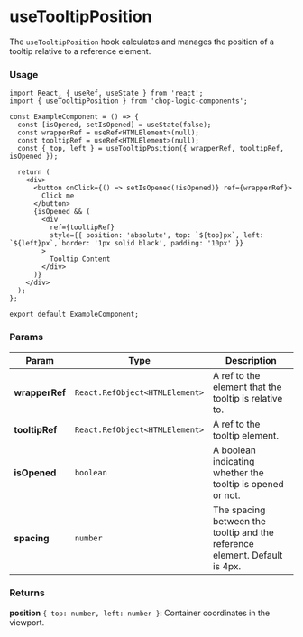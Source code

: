 
<Meta of={Stories} title='Hooks/useTooltipPosition' />

# useTooltipPosition

The `useTooltipPosition` hook calculates and manages the position of a tooltip relative to a reference element.

### Usage

```tsx
import React, { useRef, useState } from 'react';
import { useTooltipPosition } from 'chop-logic-components';

const ExampleComponent = () => {
  const [isOpened, setIsOpened] = useState(false);
  const wrapperRef = useRef<HTMLElement>(null);
  const tooltipRef = useRef<HTMLElement>(null);
  const { top, left } = useTooltipPosition({ wrapperRef, tooltipRef, isOpened });

  return (
    <div>
      <button onClick={() => setIsOpened(!isOpened)} ref={wrapperRef}>
        Click me
      </button>
      {isOpened && (
        <div
          ref={tooltipRef}
          style={{ position: 'absolute', top: `${top}px`, left: `${left}px`, border: '1px solid black', padding: '10px' }}
        >
          Tooltip Content
        </div>
      )}
    </div>
  );
};

export default ExampleComponent;
```

### Params

| Param          | Type                           | Description                                                                |
|----------------|--------------------------------|----------------------------------------------------------------------------|
| **wrapperRef** | `React.RefObject<HTMLElement>` | A ref to the element that the tooltip is relative to.                      |
| **tooltipRef** | `React.RefObject<HTMLElement>` | A ref to the tooltip element.                                              |
| **isOpened**   | `boolean`                      | A boolean indicating whether the tooltip is opened or not.                 |
| **spacing**    | `number`                       | The spacing between the tooltip and the reference element. Default is 4px. |

### Returns

**position** `{ top: number, left: number }`: Container coordinates in the viewport.